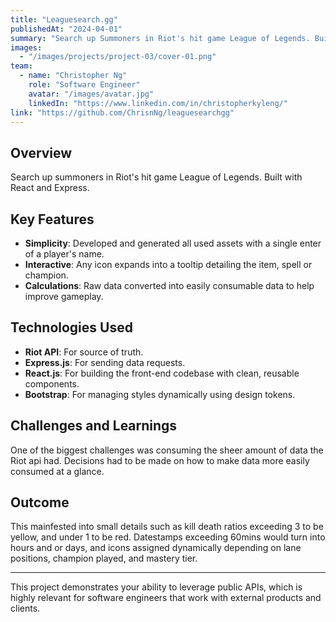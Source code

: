 ```yaml
---
title: "Leaguesearch.gg"
publishedAt: "2024-04-01"
summary: "Search up Summoners in Riot's hit game League of Legends. Built with React and Express."
images:
  - "/images/projects/project-03/cover-01.png"
team:
  - name: "Christopher Ng"
    role: "Software Engineer"
    avatar: "/images/avatar.jpg"
    linkedIn: "https://www.linkedin.com/in/christopherkyleng/"
link: "https://github.com/ChrisnNg/leaguesearchgg"
---
```


## Overview

Search up summoners in Riot's hit game League of Legends. Built with React and Express.

## Key Features

- **Simplicity**: Developed and generated all used assets with a single enter of a player's name.
- **Interactive**: Any icon expands into a tooltip detailing the item, spell or champion.
- **Calculations**: Raw data converted into easily consumable data to help improve gameplay.

## Technologies Used

- **Riot API**: For source of truth.
- **Express.js**: For sending data requests.
- **React.js**: For building the front-end codebase with clean, reusable components.
- **Bootstrap**: For managing styles dynamically using design tokens.

## Challenges and Learnings

One of the biggest challenges was consuming the sheer amount of data the Riot api had. Decisions had to be made on how to make data more easily consumed at a glance.

## Outcome

This mainfested into small details such as kill death ratios exceeding 3 to be yellow, and under 1 to be red. Datestamps exceeding 60mins would turn into hours and or days, and icons assigned dynamically depending on
lane positions, champion played, and mastery tier.

---

This project demonstrates your ability to leverage public APIs, which is highly relevant for software engineers that work with external products and clients.
